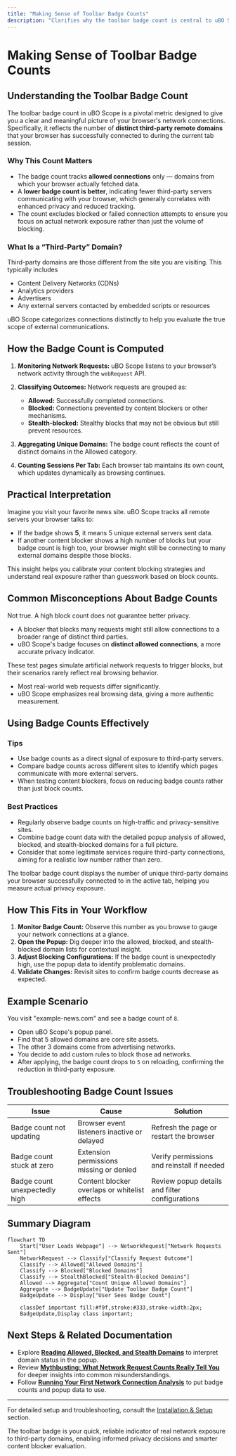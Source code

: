 ```yaml
---
title: "Making Sense of Toolbar Badge Counts"
description: "Clarifies why the toolbar badge count is central to uBO Scope: what it measures, why a lower count is better, and how to interpret aggregate data across different content-blocking configurations and test conditions."
---
```


# Making Sense of Toolbar Badge Counts

## Understanding the Toolbar Badge Count

The toolbar badge count in uBO Scope is a pivotal metric designed to give you a clear and meaningful picture of your browser's network connections. Specifically, it reflects the number of **distinct third-party remote domains** that your browser has successfully connected to during the current tab session.

### Why This Count Matters

- The badge count tracks **allowed connections** only — domains from which your browser actually fetched data.
- A **lower badge count is better**, indicating fewer third-party servers communicating with your browser, which generally correlates with enhanced privacy and reduced tracking.
- The count excludes blocked or failed connection attempts to ensure you focus on actual network exposure rather than just the volume of blocking.

### What Is a “Third-Party” Domain?

Third-party domains are those different from the site you are visiting. This typically includes
- Content Delivery Networks (CDNs)
- Analytics providers
- Advertisers
- Any external servers contacted by embedded scripts or resources

uBO Scope categorizes connections distinctly to help you evaluate the true scope of external communications.

## How the Badge Count is Computed

1. **Monitoring Network Requests:**
   uBO Scope listens to your browser’s network activity through the `webRequest` API.

2. **Classifying Outcomes:**
   Network requests are grouped as:
   - **Allowed:** Successfully completed connections.
   - **Blocked:** Connections prevented by content blockers or other mechanisms.
   - **Stealth-blocked:** Stealthy blocks that may not be obvious but still prevent resources.

3. **Aggregating Unique Domains:**
   The badge count reflects the count of distinct domains in the Allowed category.

4. **Counting Sessions Per Tab:**
   Each browser tab maintains its own count, which updates dynamically as browsing continues.

## Practical Interpretation

Imagine you visit your favorite news site. uBO Scope tracks all remote servers your browser talks to:

- If the badge shows **5**, it means 5 unique external servers sent data.
- If another content blocker shows a high number of blocks but your badge count is high too, your browser might still be connecting to many external domains despite those blocks.

This insight helps you calibrate your content blocking strategies and understand real exposure rather than guesswork based on block counts.

## Common Misconceptions About Badge Counts

<AccordionGroup title="Mythbusting Toolbar Badge Counts">
<Accordion title="More Blocks Means Better Protection">

Not true. A high block count does not guarantee better privacy.
- A blocker that blocks many requests might still allow connections to a broader range of distinct third parties.
- uBO Scope's badge focuses on **distinct allowed connections**, a more accurate privacy indicator.

</Accordion>
<Accordion title="Ad Blocker Test Pages Are Reliable Benchmarks">

These test pages simulate artificial network requests to trigger blocks, but their scenarios rarely reflect real browsing behavior.
- Most real-world web requests differ significantly.
- uBO Scope emphasizes real browsing data, giving a more authentic measurement.

</Accordion>
</AccordionGroup>

## Using Badge Counts Effectively

### Tips

- Use badge counts as a direct signal of exposure to third-party servers.
- Compare badge counts across different sites to identify which pages communicate with more external servers.
- When testing content blockers, focus on reducing badge counts rather than just block counts.

### Best Practices

- Regularly observe badge counts on high-traffic and privacy-sensitive sites.
- Combine badge count data with the detailed popup analysis of allowed, blocked, and stealth-blocked domains for a full picture.
- Consider that some legitimate services require third-party connections, aiming for a realistic low number rather than zero.

<Check>
The toolbar badge count displays the number of unique third-party domains your browser successfully connected to in the active tab, helping you measure actual privacy exposure.
</Check>

## How This Fits in Your Workflow

1. **Monitor Badge Count:** Observe this number as you browse to gauge your network connections at a glance.
2. **Open the Popup:** Dig deeper into the allowed, blocked, and stealth-blocked domain lists for contextual insight.
3. **Adjust Blocking Configurations:** If the badge count is unexpectedly high, use the popup data to identify problematic domains.
4. **Validate Changes:** Revisit sites to confirm badge counts decrease as expected.

## Example Scenario

You visit "example-news.com" and see a badge count of `8`.

- Open uBO Scope's popup panel.
- Find that 5 allowed domains are core site assets.
- The other 3 domains come from advertising networks.
- You decide to add custom rules to block those ad networks.
- After applying, the badge count drops to `5` on reloading, confirming the reduction in third-party exposure.

## Troubleshooting Badge Count Issues

| Issue                        | Cause                                   | Solution                                |
|------------------------------|----------------------------------------|----------------------------------------|
| Badge count not updating      | Browser event listeners inactive or delayed | Refresh the page or restart the browser | 
| Badge count stuck at zero     | Extension permissions missing or denied | Verify permissions and reinstall if needed |
| Badge count unexpectedly high | Content blocker overlaps or whitelist effects | Review popup details and filter configurations |

## Summary Diagram

```mermaid
flowchart TD
    Start["User Loads Webpage"] --> NetworkRequest["Network Requests Sent"]
    NetworkRequest --> Classify["Classify Request Outcome"]
    Classify --> Allowed["Allowed Domains"]
    Classify --> Blocked["Blocked Domains"]
    Classify --> StealthBlocked["Stealth-Blocked Domains"]
    Allowed --> Aggregate["Count Unique Allowed Domains"]
    Aggregate --> BadgeUpdate["Update Toolbar Badge Count"]
    BadgeUpdate --> Display["User Sees Badge Count"]

    classDef important fill:#f9f,stroke:#333,stroke-width:2px;
    BadgeUpdate,Display class important;
```

## Next Steps & Related Documentation

- Explore **[Reading Allowed, Blocked, and Stealth Domains](/guides/interpreting-data/reading-status)** to interpret domain status in the popup.
- Review **[Mythbusting: What Network Request Counts Really Tell You](/guides/interpreting-data/mythbusting-assessments)** for deeper insights into common misunderstandings.
- Follow **[Running Your First Network Connection Analysis](/guides/getting-started/first-analysis)** to put badge counts and popup data to use.

---

For detailed setup and troubleshooting, consult the [Installation & Setup](/getting-started/installation-setup) section.

<Info>
The toolbar badge is your quick, reliable indicator of real network exposure to third-party domains, enabling informed privacy decisions and smarter content blocker evaluation.
</Info>
